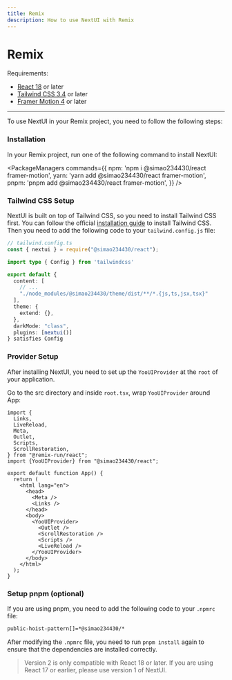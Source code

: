 ```yaml
---
title: Remix
description: How to use NextUI with Remix
---
```


# Remix

Requirements:

- [React 18](https://reactjs.org/) or later
- [Tailwind CSS 3.4](https://tailwindcss.com/docs/guides/remix) or later
- [Framer Motion 4](https://www.framer.com/motion/) or later

------

<CarbonAd />

To use NextUI in your Remix project, you need to follow the following steps:

<Steps>

### Installation

In your Remix project, run one of the following command to install NextUI:

<PackageManagers
  commands={{
    npm: 'npm i @simao234430/react framer-motion',
    yarn: 'yarn add @simao234430/react framer-motion',
    pnpm: 'pnpm add @simao234430/react framer-motion',
  }}
/>


### Tailwind CSS Setup

NextUI is built on top of Tailwind CSS, so you need to install Tailwind CSS first. You can follow the official
[installation guide](https://tailwindcss.com/docs/guides/remix) to install Tailwind CSS. Then you need to add 
the following code to your `tailwind.config.js` file:


```ts {9,14-15}
// tailwind.config.ts
const { nextui } = require("@simao234430/react");

import type { Config } from 'tailwindcss'

export default {
  content: [
    // ...
    "./node_modules/@simao234430/theme/dist/**/*.{js,ts,jsx,tsx}"
  ],
  theme: {
    extend: {},
  },
  darkMode: "class",
  plugins: [nextui()]
} satisfies Config
```

### Provider Setup

After installing NextUI, you need to set up the `YooUIProvider` at the `root` of your application.

Go to the src directory and inside `root.tsx`, wrap `YooUIProvider` around App:

```tsx {9,19,24}
import {
  Links,
  LiveReload,
  Meta,
  Outlet,
  Scripts,
  ScrollRestoration,
} from "@remix-run/react";
import {YooUIProvider} from "@simao234430/react";

export default function App() {
  return (
    <html lang="en">
      <head>
        <Meta />
        <Links />
      </head>
      <body>
        <YooUIProvider>
          <Outlet />
          <ScrollRestoration />
          <Scripts />
          <LiveReload />
        </YooUIProvider>
      </body>
    </html>
  );
}
```

### Setup pnpm (optional)

If you are using pnpm, you need to add the following code to your `.npmrc` file:

```bash
public-hoist-pattern[]=*@simao234430/*
```

After modifying the `.npmrc` file, you need to run `pnpm install` again to ensure that the dependencies are installed correctly.

</Steps>

<Blockquote
 color="warning"
>
  Version 2 is only compatible with React 18 or later. If you are using React 17 or earlier, please use <Link href="https://v1.nextui.org/docs/getting-started" isExternal>version 1 of NextUI</Link>.
</Blockquote>

